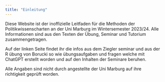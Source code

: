 ```yaml
---
title: "Einleitung"
---
```


Diese Website ist der inoffizielle Leitfaden für die Methoden der Politikwissenscharten an der Uni Marburg im Wintersemester 2023/24. Alle Informationen sind aus den Texten der Übung, Seminar und Tutorium zusammengetragen.

Auf der linken Seite findet ihr die infos aus dem Ziegler seminar und aus der R übung von Borucki so wie übungsaufgaben und fragen welche mit ChatGPT erstellt worden und auf den Inhalten der Seminare beruhen. 

Alle Angaben sind nicht durch angestellte der Uni Marburg auf ihre richtigkeit geprüft worden.
